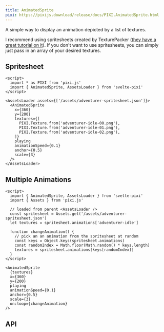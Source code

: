 ```yaml
---
title: AnimatedSprite
pixi: https://pixijs.download/release/docs/PIXI.AnimatedSprite.html
---
```



A simple way to display an animation depicted by a list of textures.

I recommend using spritesheets created by TexturePacker ([they have a great tutorial on it](https://www.codeandweb.com/texturepacker/tutorials/how-to-create-sprite-sheets-and-animations-with-pixijs5)). If you don't want to use spritesheets, you can simply just pass in an array of your desired textures.

## Spritesheet

```svelte live
<script>
  import * as PIXI from 'pixi.js'
  import { AnimatedSprite, AssetsLoader } from 'svelte-pixi'
</script>

<AssetsLoader assets={['/assets/adventurer-spritesheet.json']}>
  <AnimatedSprite
    x={360}
    y={200}
    textures={[
      PIXI.Texture.from('adventurer-idle-00.png'),
      PIXI.Texture.from('adventurer-idle-01.png'),
      PIXI.Texture.from('adventurer-idle-02.png'),
    ]}
    playing
    animationSpeed={0.1}
    anchor={0.5}
    scale={3}
  />
</AssetsLoader>
```

## Multiple Animations

```svelte live props={{ assets: ["/assets/adventurer-spritesheet.json"] }}
<script>
  import { AnimatedSprite, AssetsLoader } from 'svelte-pixi'
  import { Assets } from 'pixi.js'

  // loaded from parent <AssetsLoader />
  const spritesheet = Assets.get('/assets/adventurer-spritesheet.json')
  let textures = spritesheet.animations['adventurer-idle']

  function changeAnimation() {
    // pick an an animation from the spritesheet at random
    const keys = Object.keys(spritesheet.animations)
    const randomIndex = Math.floor(Math.random() * keys.length)
    textures = spritesheet.animations[keys[randomIndex]]
  }
</script>

<AnimatedSprite
  {textures}
  x={360}
  y={200}
  playing
  animationSpeed={0.1}
  anchor={0.5}
  scale={3}
  on:loop={changeAnimation}
/>
```

## API

<ComponentAPI component="AnimatedSprite.svelte" />
